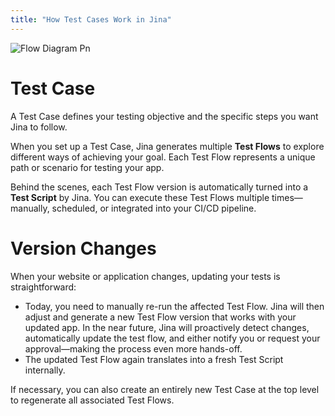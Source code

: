 ```yaml
---
title: "How Test Cases Work in Jina"
---
```


![Flow Diagram Pn](/images/flow-diagram.png)

# Test Case

A Test Case defines your testing objective and the specific steps you want Jina to follow.

When you set up a Test Case, Jina generates multiple **Test Flows** to explore different ways of achieving your goal. Each Test Flow represents a unique path or scenario for testing your app.

Behind the scenes, each Test Flow version is automatically turned into a **Test Script** by Jina. You can execute these Test Flows multiple times—manually, scheduled, or integrated into your CI/CD pipeline.

# Version Changes

When your website or application changes, updating your tests is straightforward:

- Today, you need to manually re-run the affected Test Flow. Jina will then adjust and generate a new Test Flow version that works with your updated app. In the near future, Jina will proactively detect changes, automatically update the test flow, and either notify you or request your approval—making the process even more hands-off.
- The updated Test Flow again translates into a fresh Test Script internally.

If necessary, you can also create an entirely new Test Case at the top level to regenerate all associated Test Flows.